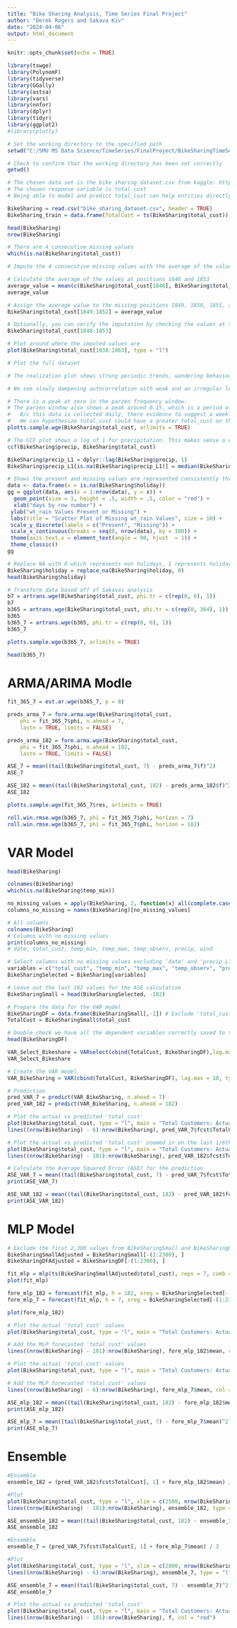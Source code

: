 ```yaml
---
title: "Bike Sharing Analysis, Time Series Final Project"
author: "Derek Rogers and Sakava Kiv"
date: "2024-04-06"
output: html_document
---
```


```r
knitr::opts_chunk$set(echo = TRUE)
```

```r
library(tswge)
library(PolynomF)
library(tidyverse)
library(GGally)
library(astsa)
library(vars)
library(nnfor)
library(dplyr)
library(tidyr)
library(ggplot2)
#library(plotly)
```

```r
# Set the working directory to the specified path
setwd("C:/SMU MS Data Science/TimeSeries/FinalProject/BikeSharingTimeSeriesAnalysis")

# Check to confirm that the working directory has been set correctly
getwd()
```

```r
# The chosen data set is the bike_sharing_dataset.csv from kaggle: https://www.kaggle.com/datasets/juliajemals/bike-sharing-washington-dc
# The chosen response variable is total_cust
# Being able to model and predict total_cust can help entities directly involved or adjacent to bike sharing better understand and predict the varying demand to avoid oversupply or shortages. Forecasting future demand can help plan bike maintance as heavily used bikes break down more often. This information can help inform business decisions, setting prices, and creating efective advertisements. 

BikeSharing = read.csv("bike_sharing_dataset.csv", header = TRUE)
BikeSharing_train = data.frame(TotalCust = ts(BikeSharing$total_cust))

head(BikeSharing)
nrow(BikeSharing)

# There are 4 consecutive missing values
which(is.na(BikeSharing$total_cust))
```

```r
# Impute the 4 consecutive missing values with the average of the value before and after the missing values

# Calculate the average of the values at positions 1848 and 1853
average_value = mean(c(BikeSharing$total_cust[1848], BikeSharing$total_cust[1853]), na.rm = TRUE)
average_value

# Assign the average value to the missing positions 1849, 1850, 1851, and 1852
BikeSharing$total_cust[1849:1852] = average_value

# Optionally, you can verify the imputation by checking the values at these positions
BikeSharing$total_cust[1848:1853]

# Plot around where the imputed values are
plot(BikeSharing$total_cust[1838:1863], type = "l")
```

```r
# Plot the full dataset

# The realization plot shows strong periodic trends, wandering behavior, and variance that changes over time.

# We see slowly dampening autocorrelation with weak and an irregular length periodic behavior.

# There is a peak at zero in the parzen frequency window.
# The parzen window also shows a peak around 0.15, which is a period of 1/0.15 = 6.666. 
#   B/c this data is collected daily, there evidence to suggest a weekly trend.
#   We can hypothesize total_cust could have a greater total_cust on the weekends when all other variables are held constant. 
plotts.sample.wge(BikeSharing$total_cust, arlimits = TRUE)
```

```r
# The CCF plot shows a log of 1 for precipitation. This makes sense a we might expect less people to rent a bike the day after it rains.
ccf(BikeSharing$precip, BikeSharing$total_cust)
```

```r
BikeSharing$precip_L1 = dplyr::lag(BikeSharing$precip, 1)
BikeSharing$precip_L1[is.na(BikeSharing$precip_L1)] = median(BikeSharing$precip_L1, na.rm = TRUE)
```

```r
# Shows the present and missing values are represented consistently throughout the plot, giving evidence the NA value can be translated to 0 and be interpreted as non holidays.
data <- data.frame(x = is.na(BikeSharing$holiday))
gg = ggplot(data, aes(x = 1:nrow(data), y = x)) +
  geom_point(size = 1, height = .5, width = .5, color = "red") +
  xlab("days by row number") +
 ylab("wt_rain Values Present or Missing") +
 labs(title = "Scatter Plot of Missing wt_rain Values", size = 10) +
 scale_y_discrete(labels = c("Present", "Missing")) +
 scale_x_continuous(breaks = seq(0, nrow(data), by = 100)) +
 theme(axis.text.x = element_text(angle = 90, hjust  = 1)) + 
 theme_classic()
gg
```

```r
# Replace NA with 0 which represents non holidays, 1 represents holidays
BikeSharing$holiday = replace_na(BikeSharing$holiday, 0)
head(BikeSharing$holiday)
```

```r
# Transform data based off of Sakavas analysis
b7 = artrans.wge(BikeSharing$total_cust, phi.tr = c(rep(0, 6), 1))
b7
b365 = artrans.wge(BikeSharing$total_cust, phi.tr = c(rep(0, 364), 1))
b365
b365_7 = artrans.wge(b365, phi.tr = c(rep(0, 6), 1))
b365_7

plotts.sample.wge(b365_7, arlimits = TRUE)
```

```r
head(b365_7)
```

# ARMA/ARIMA Modle

```r
fit_365_7 = est.ar.wge(b365_7, p = 8)

preds_arma_7 = fore.arma.wge(BikeSharing$total_cust,
    phi = fit_365_7$phi, n.ahead = 7,
    lastn = TRUE, limits = FALSE)
```

```r
preds_arma_182 = fore.arma.wge(BikeSharing$total_cust,
    phi = fit_365_7$phi, n.ahead = 182,
    lastn = TRUE, limits = FALSE)
```

```r
ASE_7 = mean((tail(BikeSharing$total_cust, 7) - preds_arma_7$f)^2)
ASE_7

ASE_182 = mean((tail(BikeSharing$total_cust, 182) - preds_arma_182$f)^2)
ASE_182
```

```r
plotts.sample.wge(fit_365_7$res, arlimits = TRUE)
```

```r
roll.win.rmse.wge(b365_7, phi = fit_365_7$phi, horizon = 7)
roll.win.rmse.wge(b365_7, phi = fit_365_7$phi, horizon = 182)
```

# VAR Model

```r
head(BikeSharing)
```

```r
colnames(BikeSharing)
which(is.na(BikeSharing$temp_min))
```

```r
no_missing_values = apply(BikeSharing, 2, function(x) all(complete.cases(x)))
columns_no_missing = names(BikeSharing)[no_missing_values]

# All columns
colnames(BikeSharing)
# Columns with no missing values
print(columns_no_missing)
# date, total_cust, temp_min, temp_max, temp_observ, precip, wind
```

```r
# Select columns with no missing values excluding 'date' and 'precip_L1'
variables = c("total_cust", "temp_min", "temp_max", "temp_observ", "precip", "wind", "holiday")
BikeSharingSelected = BikeSharing[variables]

# Leave out the last 182 values for the ASE calculation
BikeSharingSmall = head(BikeSharingSelected, -182)

# Prepare the data for the VAR model
BikeSharingDF = data.frame(BikeSharingSmall[,-1]) # Exclude 'total_cust' for independent variables
TotalCust = BikeSharingSmall$total_cust
```

```r
# Double check we have all the dependent variables correctly saved to the dataframe
head(BikeSharingDF)
```

```r
VAR_Select_Bikeshare = VARselect(cbind(TotalCust, BikeSharingDF),lag.max = 10, type = "both")
VAR_Select_Bikeshare
```

```r

# Create the VAR model
VAR_BikeSharing = VAR(cbind(TotalCust, BikeSharingDF), lag.max = 10, type = "both", p = 9)

# Prediction
pred_VAR_7 = predict(VAR_BikeSharing, n.ahead = 7)
pred_VAR_182 = predict(VAR_BikeSharing, n.ahead = 182)
```

```r
# Plot the actual vs predicted 'total_cust'
plot(BikeSharing$total_cust, type = "l", main = "Total Customers: Actual vs Predicted", xlab = "Time", ylab = "Total Customers", xlim = c(2800, nrow(BikeSharing)))
lines((nrow(BikeSharing) - 6):nrow(BikeSharing), pred_VAR_7$fcst$TotalCust[,1], col = "red")
```

```r
# Plot the actual vs predicted 'total_cust' zoomed in on the last 1/6th of the timeline
plot(BikeSharing$total_cust, type = "l", main = "Total Customers: Actual vs Predicted", xlab = "Time", ylab = "Total Customers", xlim = c(2500, nrow(BikeSharing)))
lines((nrow(BikeSharing) - 181):nrow(BikeSharing), pred_VAR_182$fcst$TotalCust[,1], col = "red")
```

```r
# Calculate the Average Squared Error (ASE) for the prediction
ASE_VAR_7 = mean((tail(BikeSharing$total_cust, 7) - pred_VAR_7$fcst$TotalCust[,1])^2)
print(ASE_VAR_7)

ASE_VAR_182 = mean((tail(BikeSharing$total_cust, 182) - pred_VAR_182$fcst$TotalCust[,1])^2)
print(ASE_VAR_182)
```

# MLP Model
```r
# Exclude the first 2,300 values from BikeSharingSmall and BikeSharingDF
BikeSharingSmallAdjusted = BikeSharingSmall[-(1:2300), ]
BikeSharingDFAdjusted = BikeSharingDF[-(1:2300), ]
```

```r
fit_mlp = mlp(ts(BikeSharingSmallAdjusted$total_cust), reps = 7, comb = "median", xreg = BikeSharingDFAdjusted)
plot(fit_mlp)
```

```r
fore_mlp_182 = forecast(fit_mlp, h = 182, xreg = BikeSharingSelected[-(1:2300), -1])
fore_mlp_7 = forecast(fit_mlp, h = 7, xreg = BikeSharingSelected[-(1:2300), -1])
```

```r
plot(fore_mlp_182)
```

```r
# Plot the actual 'total_cust' values
plot(BikeSharing$total_cust, type = "l", main = "Total Customers: Actual vs Predicted", xlab = "Time", ylab = "Total Customers", xlim = c(2500, nrow(BikeSharing)))

# Add the MLP forecasted 'total_cust' values
lines((nrow(BikeSharing) - 181):nrow(BikeSharing), fore_mlp_182$mean, col = "red")
```

```r
# Plot the actual 'total_cust' values
plot(BikeSharing$total_cust, type = "l", main = "Total Customers: Actual vs Predicted", xlab = "Time", ylab = "Total Customers", xlim = c(2800, nrow(BikeSharing)))

# Add the MLP forecasted 'total_cust' values
lines((nrow(BikeSharing) - 6):nrow(BikeSharing), fore_mlp_7$mean, col = "red")
```

```r
ASE_mlp_182 = mean((tail(BikeSharing$total_cust, 182) - fore_mlp_182$mean)^2)
print(ASE_mlp_182)

ASE_mlp_7 = mean((tail(BikeSharing$total_cust, 7) - fore_mlp_7$mean)^2)
print(ASE_mlp_7)
```

# Ensemble

```r
#Ensemble
ensemble_182 = (pred_VAR_182$fcst$TotalCust[, 1] + fore_mlp_182$mean) / 3

#Plot
plot(BikeSharing$total_cust, type = "l", xlim = c(2500, nrow(BikeSharing)), ylab = "Total Customers: Actual vs Predicted", main = "26 Week Customer Forecast")
lines((nrow(BikeSharing) - 181):nrow(BikeSharing), ensemble_182, type = "l", col = "red")

ASE_ensemble_182 = mean((tail(BikeSharing$total_cust, 182) - ensemble_182)^2)
ASE_ensemble_182
```

```r
#Ensemble
ensemble_7 = (pred_VAR_7$fcst$TotalCust[, 1] + fore_mlp_7$mean) / 3

#Plot
plot(BikeSharing$total_cust, type = "l", xlim = c(2800, nrow(BikeSharing)), ylab = "Total Customers: Actual vs Predicted 1 Week Forecast", main = "1 Week Customer Forecast")
lines((nrow(BikeSharing) - 6):nrow(BikeSharing), ensemble_7, type = "l", col = "red")

ASE_ensemble_7 = mean((tail(BikeSharing$total_cust, 7) - ensemble_7)^2)
ASE_ensemble_7
```

```r
# Plot the actual vs predicted 'total_cust'
plot(BikeSharing$total_cust, type = "l", main = "Total Customers: Actual vs Predicted 26 Week Forecast", xlab = "Time", ylab = "Total Customers", xlim = c(2800, nrow(BikeSharing)))
lines((nrow(BikeSharing) - 181):nrow(BikeSharing), f, col = "red")
```

```r

```
